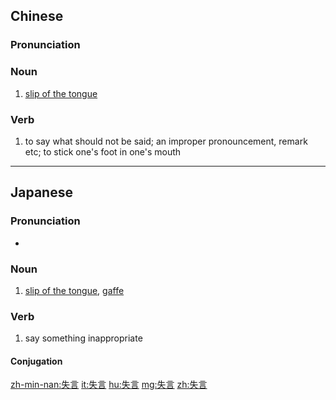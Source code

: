 ==Chinese==
{{zh-forms}}

===Pronunciation===
{{zh-pron
|m=shīyán
|c=sat1 jin4
|mn=qz,tw,xm:sit-giân/zz:sit-gân
|cat=n,v
}}

===Noun===
{{zh-noun}}

# [[slip of the tongue]]

===Verb===
{{zh-verb}}

# to say what should not be said; an improper pronouncement, remark etc; to stick one's foot in one's mouth

----

==Japanese==
{{ja-kanjitab|しつ|げん|yomi=on}}

===Pronunciation===
* {{ja-pron|しつげん|yomi=o}}

===Noun===
{{ja-noun|しつげん}}

# [[slip of the tongue]], [[gaffe]]

===Verb===
{{ja-verb-suru|tr=intrans|しつげん}}

# say something inappropriate

====Conjugation====
{{ja-suru|しつげん}}

[[zh-min-nan:失言]]
[[it:失言]]
[[hu:失言]]
[[mg:失言]]
[[zh:失言]]